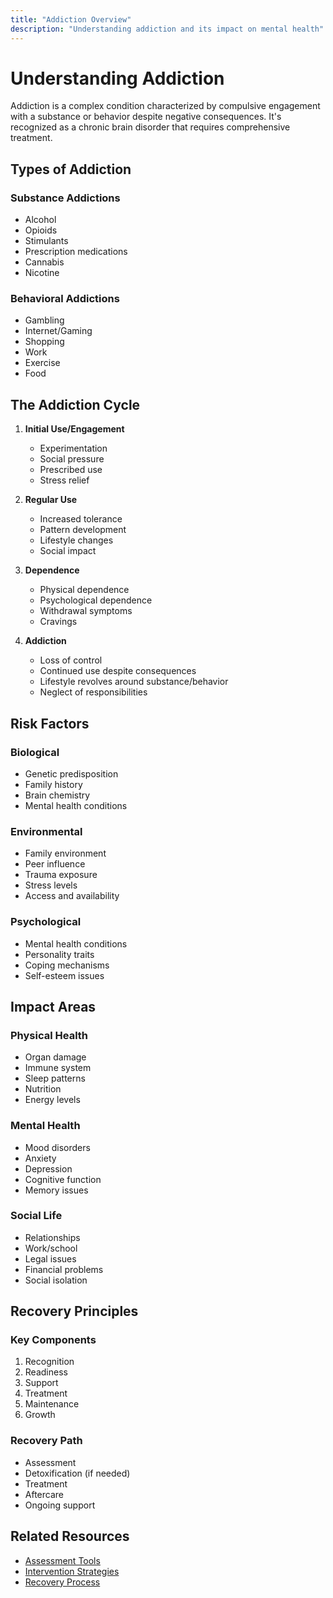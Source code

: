 ```yaml
---
title: "Addiction Overview"
description: "Understanding addiction and its impact on mental health"
---
```


# Understanding Addiction

Addiction is a complex condition characterized by compulsive engagement with a substance or behavior despite negative consequences. It's recognized as a chronic brain disorder that requires comprehensive treatment.

## Types of Addiction

### Substance Addictions

- Alcohol
- Opioids
- Stimulants
- Prescription medications
- Cannabis
- Nicotine

### Behavioral Addictions

- Gambling
- Internet/Gaming
- Shopping
- Work
- Exercise
- Food

## The Addiction Cycle

1. **Initial Use/Engagement**

   - Experimentation
   - Social pressure
   - Prescribed use
   - Stress relief

2. **Regular Use**

   - Increased tolerance
   - Pattern development
   - Lifestyle changes
   - Social impact

3. **Dependence**

   - Physical dependence
   - Psychological dependence
   - Withdrawal symptoms
   - Cravings

4. **Addiction**
   - Loss of control
   - Continued use despite consequences
   - Lifestyle revolves around substance/behavior
   - Neglect of responsibilities

## Risk Factors

### Biological

- Genetic predisposition
- Family history
- Brain chemistry
- Mental health conditions

### Environmental

- Family environment
- Peer influence
- Trauma exposure
- Stress levels
- Access and availability

### Psychological

- Mental health conditions
- Personality traits
- Coping mechanisms
- Self-esteem issues

## Impact Areas

### Physical Health

- Organ damage
- Immune system
- Sleep patterns
- Nutrition
- Energy levels

### Mental Health

- Mood disorders
- Anxiety
- Depression
- Cognitive function
- Memory issues

### Social Life

- Relationships
- Work/school
- Legal issues
- Financial problems
- Social isolation

## Recovery Principles

### Key Components

1. Recognition
2. Readiness
3. Support
4. Treatment
5. Maintenance
6. Growth

### Recovery Path

- Assessment
- Detoxification (if needed)
- Treatment
- Aftercare
- Ongoing support

## Related Resources

- [Assessment Tools](/mental/II-Addiction/assessment)
- [Intervention Strategies](/mental/II-Addiction/intervention)
- [Recovery Process](/mental/II-Addiction/recovery)
